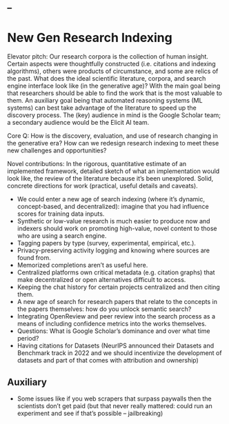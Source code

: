 --
--
# New Gen Research Indexing 
Elevator pitch: Our research corpora is the collection of human insight. Certain aspects were thoughtfully constructed (i.e. citations and indexing algorithms), others were products of circumstance, and some are relics of the past. What does the ideal scientific literature, corpora, and search engine interface look like (in the generative age)? With the main goal being that researchers should be able to find the work that is the most valuable to them. An auxiliary goal being that automated reasoning systems (ML systems) can best take advantage of the literature to speed up the discovery process. The (key) audience in mind is the Google Scholar team; a secondary audience would be the Elicit AI team.

Core Q: How is the discovery, evaluation, and use of research changing in the generative era? How can we redesign research indexing to meet these new challenges and opportunities?

Novel contributions: In the rigorous, quantitative estimate of an implemented framework, detailed sketch of what an implementation would look like, the review of the literature because it’s been unexplored. Solid, concrete directions for work (practical, useful details and caveats).

- We could enter a new age of search indexing (where it’s dynamic, concept-based, and decentralized): imagine that you had influence scores for training data inputs. 
- Synthetic or low-value research is much easier to produce now and indexers should work on promoting high-value, novel content to those who are using a search engine. 
- Tagging papers by type (survey, experimental, empirical, etc.). 
- Privacy-preserving activity logging and knowing where sources are found from. 
- Memorized completions aren’t as useful here. 
- Centralized platforms own critical metadata (e.g. citation graphs) that make decentralized or open alternatives difficult to access. 
- Keeping the chat history for certain projects centralized and then citing them. 
- A new age of search for research papers that relate to the concepts in the papers themselves: how do you unlock semantic search?
- Integrating OpenReview and peer review into the search process as a means of including confidence metrics into the works themselves. 
- Questions: What is Google Scholar’s dominance and over what time period?
- Having citations for Datasets (NeurIPS announced their Datasets and Benchmark track in 2022 and we should incentivize the development of datasets and part of that comes with attribution and ownership)

## Auxiliary
- Some issues like if you web scrapers that surpass paywalls then the scientists don’t get paid (but that never really mattered: could run an experiment and see if that’s possible -- jailbreaking)
